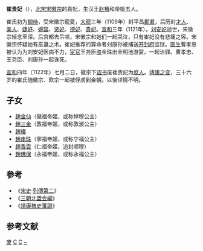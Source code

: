 '''崔贵妃'''（{{bd|1091年||1130年||}}），[[北宋|北宋]][[宋徽宗|宋徽宗]]的貴妃，生汉王[[赵椿|赵椿]]和帝姬五人。

崔氏初为[[御侍|御侍]]，受宋徽宗寵愛，[[大观_(年号)|大观]]三年（1109年）封平昌[[郡君|郡君]]，后历封[[才人|才人]]、[[美人_(位号)|美人]]、[[婕妤|婕妤]]、[[婉容_(位号)|婉容]]、[[贤妃|贤妃]]、[[德妃|德妃]]、[[貴妃|貴妃]]{{參考|《[[宋会要輯稿|宋会要輯稿]]·后妃三》贵妃崔氏天头原批：「徽宗贵妃崔氏。」，初为御侍，大观三年正月封平昌郡君，十月进才人，四年七月进美人，十二月进婕妤，政和元年二月进婉容，二年二月进贤妃，三年十一月进德妃，六年七月进贵妃。生汉王椿、悼穆公主、敦淑公主、宁福公主、顺穆公主、永福公主。宣和四年七月降为庶人。}}。[[宣和_(北宋)|宣和]]三年（1121年），[[明節皇后|刘安妃]]逝世，宋徽宗悼念至深。后宫都去吊唁，宋徽宗和她们一起哭泣，只有崔妃没有悲痛之容。宋徽宗怀疑她有巫蛊之术。崔妃推荐的算命者刘康孙被捕送[[开封府|开封府]]监狱。[[医生|医生]]曹孝忠被认为为刘安妃医病不力，[[宦官|宦官]]王尧臣盗金珠出金明池游宴，一起治罪。曹孝忠、王尧臣、刘康孙一起诛死。

[[宣和_(北宋)|宣和]]四年（1122年）七月二日，徽宗下[[诏书|诏书]]废崔贵妃为[[庶人|庶人]]{{參考|《[[宋大诏令集|宋大诏令集]]·卷第二十四》貴妃崔氏降為庶人制宣和四年七月二日 门下。家道尚严兹迪正邦之始。法行自贵……贵妃崔氏。蚤以常村。滥预妃列。光依……溺奸回罔上之私。惶惑奇（？）。阴行媚道。散赀产以掠众誉。泥术数以构虚声。咒诅同列。以及于死生。指斥中宫。而形于切害。谈命数以徼后福。挟厌胜以及乘舆。失德若斯……聊褫妃秩之隆。往就庶人之等。审求宪律。尚示涵容……}}。[[靖康之变|靖康之变]]，三十六岁的崔氏随徽宗、欽宗一起被俘虏到金朝。以後详情不明。

==子女==
* [[悼穆帝姬|趙金仙]]（徽福帝姬，或称悼穆公主）
* [[敦淑帝姬|趙三金]]（敦福帝姬，或称敦淑公主）
* [[趙椿|趙椿]]
* [[宁福帝姬|趙串珠]]（寧福帝姬，或称宁福公主）
* [[仁福帝姬|趙香雲]]（仁福帝姬，追封顺穆）
* [[永福帝姬|趙佛保]]（永福帝姬，或称永福公主）

==參考==

*《[[宋史|宋史]]·[[:s:宋史/卷243|列傳第二]]》
* 《[[三朝北盟会編|三朝北盟会編]]》
* 《[[靖康稗史箋證|靖康稗史箋證]]》

== 参考文献 ==
{{Reflist|group="參"|colwidth=30em}}

[[Category:宋徽宗贵妃|废]]
[[Category:靖康之变被俘者|C]]
[[Category:被褫奪身份的皇室成員|C]]
[[Category:崔姓|~]]